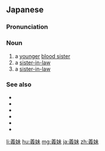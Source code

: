 ==Japanese==
{{DEFAULTSORT:きまい'}}
{{ja-kanjitab|ぎ|まい|yomi=o}}

===Pronunciation===
{{ja-pron|ぎまい|y=ko|acc=0}}

===Noun===
{{ja-noun|ぎまい}}

# a [[younger]] [[blood sister]]
# a [[sister-in-law]] {{gl|spouse's younger sister}}
# a [[sister-in-law]] {{gl|younger brother's wife}}

===See also===
* {{ja-r|義%親|ぎ%しん}}
* {{ja-r|義%父|ぎ%ふ}}
* {{ja-r|義%母|ぎ%ぼ}}
* {{ja-r|義%兄|ぎ%けい}}
* {{ja-r|義%姉|ぎ%し}}
* {{ja-r|義%弟|ぎ%てい}}

{{C|ja|Family|Female}}

[[li:義妹]]
[[hu:義妹]]
[[mg:義妹]]
[[ja:義妹]]
[[zh:義妹]]